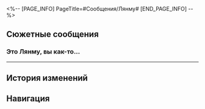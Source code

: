 <%-- [PAGE_INFO]
PageTitle=#Сообщения/Лянму#
[END_PAGE_INFO] --%>
{{Сообщение Инфобокс
|id          = 44
|Изображение = НИП Лянму Иконка.png
|Тип         = НИП
|Отправитель = Лянму
|ПодписьСоо  = Быть рядом - лучшее доказательство чувств.
|Фракция     = Лофу Сяньчжоу
}}

==Сюжетные сообщения==
===Это Лянму, вы как-то...===
{{Сообщения
|условие_получения = 
|текст =
:'''Лянму:''' Это Лянму, вы как-то лечили меня. Есть просьба.
:{Выбор} Ты кто такой?
::'''(Первопроходец):''' Ты кто? Лянму... Не припоминаю.
::'''Лянму:''' Ну и память у тебя. Вы же вместе с Байлу спасли меня в Облачной переправе.
:{Выбор} Что за просьба?
::'''(Первопроходец):''' Что за просьба?
:'''Лянму:''' Благодаря вам я излечился. Комиссия по полётам собирается вернуть меня на родину. Так что мне придётся уехать.
:'''Лянму:''' Не знаю, что с Банься, не могу с ней связаться. Поэтому хочу попросить тебя передать ей подарки и письмо.
:'''Лянму:''' Я отправил посылку в «Журавль-экспресс». В тот, который в Приюте звёздных яликов. И оставил твои контакты, так что не забудь забрать.
:'''Лянму:''' Пока.
<!--;{Принятая миссия: Заполнившая душу тоска}-->
}}
----

==История изменений==
{{История изменений|2.7}}

==Навигация==
{{Сообщения Навбокс}}